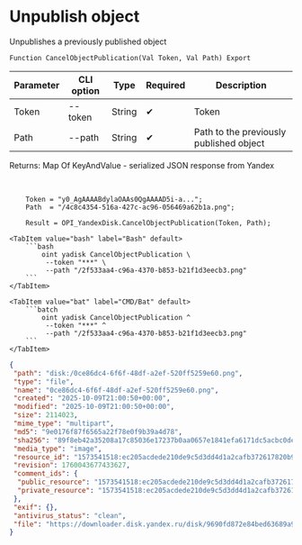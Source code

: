 ﻿---
sidebar_position: 2
description: Unpublish object and other functions to work with Yandex Disk in the Open Integration Package, a free open-source integration library for 1C:Enterprise 8, OneScript and CLI
keywords: [1C, 1С, 1С:Enterprise, 1С:Enterprise 8.3, API, Integration, Services, Exchange, OneScript, CLI, Yandex Disk]
---


# Unpublish object
 Unpublishes a previously published object



`Function CancelObjectPublication(Val Token, Val Path) Export`

  | Parameter | CLI option | Type | Required | Description |
  |-|-|-|-|-|
  | Token | --token | String | &#x2714; | Token |
  | Path | --path | String | &#x2714; | Path to the previously published object |

  
  Returns:  Map Of KeyAndValue - serialized JSON response from Yandex

<br/>



```bsl title="1C:Enterprise/OneScript code example"
    Token = "y0_AgAAAABdylaOAAs0QgAAAAD5i-a...";
    Path  = "/4c8c4354-516a-427c-ac96-056469a62b1a.png";

    Result = OPI_YandexDisk.CancelObjectPublication(Token, Path);
```
 

 <Tabs>
  
    <TabItem value="bash" label="Bash" default>
        ```bash
            oint yadisk CancelObjectPublication \
             --token "***" \
             --path "/2f533aa4-c96a-4370-b853-b21f1d3eecb3.png"
        ```
    </TabItem>
  
    <TabItem value="bat" label="CMD/Bat" default>
        ```batch
            oint yadisk CancelObjectPublication ^
             --token "***" ^
             --path "/2f533aa4-c96a-4370-b853-b21f1d3eecb3.png"
        ```
    </TabItem>
</Tabs>


```json title="Result"
{
 "path": "disk:/0ce86dc4-6f6f-48df-a2ef-520ff5259e60.png",
 "type": "file",
 "name": "0ce86dc4-6f6f-48df-a2ef-520ff5259e60.png",
 "created": "2025-10-09T21:00:50+00:00",
 "modified": "2025-10-09T21:00:50+00:00",
 "size": 2114023,
 "mime_type": "multipart",
 "md5": "9e0176f87f6565a22f78e0f9b39a4d78",
 "sha256": "89f8eb42a35208a17c85036e17237b0aa0657e1841efa6171dc5acbc0dea9e18",
 "media_type": "image",
 "resource_id": "1573541518:ec205acdede210de9c5d3dd4d1a2cafb372617820b96ae3d470bf2b702643a45",
 "revision": 1760043677433627,
 "comment_ids": {
  "public_resource": "1573541518:ec205acdede210de9c5d3dd4d1a2cafb372617820b96ae3d470bf2b702643a45",
  "private_resource": "1573541518:ec205acdede210de9c5d3dd4d1a2cafb372617820b96ae3d470bf2b702643a45"
 },
 "exif": {},
 "antivirus_status": "clean",
 "file": "https://downloader.disk.yandex.ru/disk/9690fd872e84bed63689a98b5c6fc94a340adf94b285c489cecc8df5880205a9/68e85add/Kdpe3dFisZLPovVA4r-aBmpkby3AOQiLsayEHYapOMw2ylFGSbZZrsWtGPTvHxG_-QDrqSGFBOOsS3b3gKT1zA%3D%3D?uid=1573541518&filename=0ce86dc4-6f6f-48df-a2ef-520ff5259e60.png&disposition=attachment&hash=&limit=0&content_type=multipart&owner_uid=1573541518&fsize=2114023&hid=03d7263840468e281bd0b238a26e7d0d&media_type=image&tknv=v3&etag=9e0176f87f6565a22f78e0f9b39a4d78"
}
```
